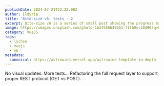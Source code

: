 ```yaml
---
publishDate: 2024-07-21T22:22:00Z
author: ildyria
title: 'Bite-size v6: tests - 2'
excerpt: Bite-size v6 is a series of small post showing the progress made on the development of the future version of Lychee.
image: https://images.unsplash.com/photo-1634586648651-f1fb9ec10d90?q=80&w=3542&auto=format&fit=crop&ixlib=rb-4.0.3&ixid=M3wxMjA3fDB8MHxwaG90by1wYWdlfHx8fGVufDB8fHx8fA%3D%3D
category: VueJS
tags:
  - lychee
  - vuejs
  - v6
metadata:
  canonical: https://astrowind.vercel.app/astrowind-template-in-depth
---
```

No visual updates. More tests...
Refactoring the full request layer to support proper REST protocol (GET vs POST).